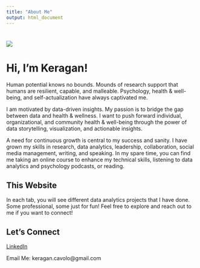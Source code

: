 ```yaml
---
title: "About Me"
output: html_document
---
```


<style type="text/css">
.title {
  display: none;
}


.container {
    padding-left: 10px;
    padding-right: 10px;
    margin-right: 0px;
    margin-left: 0px;
    width: 100%;
}

</style>

<div class="container-fluid">
<div class="row" style="padding-top: 10px;">
<div class="col-sm-6">

![](images/profile_pic.png)

# **Hi, I'm Keragan!**

Human potential knows no bounds. Mounds of research support that humans are resilient, capable, and malleable. Psychology, health & well-being, and self-actualization have always captivated me. 

I am motivated by data-driven insights. My passion is to bridge the gap between data and health & wellness. I want to push forward individual, organizational, and community health & well-being through the power of data storytelling, visualization, and actionable insights. 

A need for continuous growth is central to my success and sanity. I have grown my skills in research, data analytics, leadership, collaboration, social media management, writing, and speaking. In my spare time, you can find me taking an online course to enhance my technical skills, listening to data analytics and psychology podcasts, or reading.

## This Website

In each tab, you will see different data analytics projects that I have done. Some professional, some just for fun! Feel free to explore and reach out to me if you want to connect!

## Let's Connect

[LinkedIn](https://www.linkedin.com/in/keragancavolo/)

Email Me: keragan.cavolo@gmail.com

</div>
<div class="col-sm-6">

</a>
</div>
